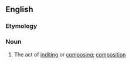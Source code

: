 ==English==

===Etymology===
{{suffix|en|indite|ment}}

===Noun===
{{en-noun}}

# The act of [[indite|inditing]] or [[compose|composing]]; [[composition]]